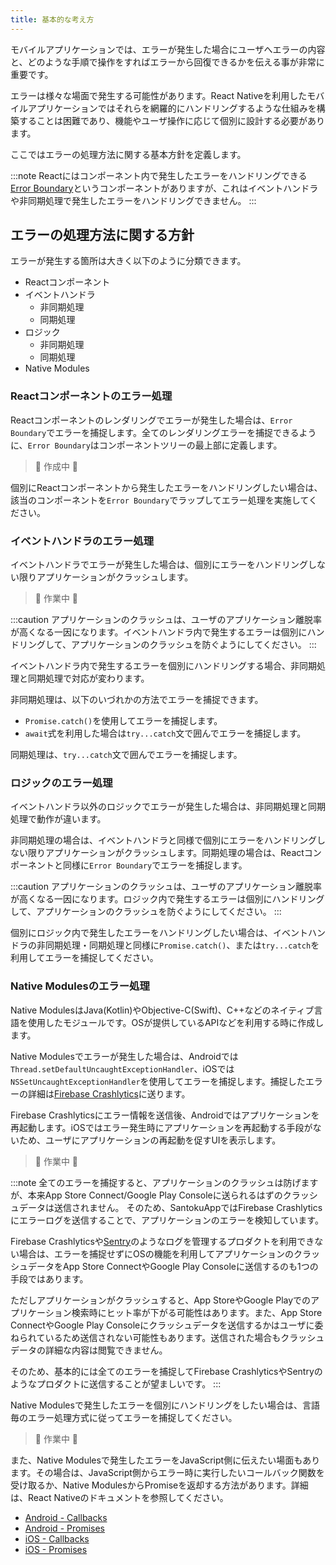 ```yaml
---
title: 基本的な考え方
---
```


モバイルアプリケーションでは、エラーが発生した場合にユーザへエラーの内容と、どのような手順で操作をすればエラーから回復できるかを伝える事が非常に重要です。

エラーは様々な場面で発生する可能性があります。React Nativeを利用したモバイルアプリケーションではそれらを網羅的にハンドリングするような仕組みを構築することは困難であり、機能やユーザ操作に応じて個別に設計する必要があります。

ここではエラーの処理方法に関する基本方針を定義します。

<!-- textlint-disable ja-technical-writing/sentence-length -->

:::note
Reactにはコンポーネント内で発生したエラーをハンドリングできる[Error Boundary](https://ja.reactjs.org/docs/error-boundaries.html)というコンポーネントがありますが、これはイベントハンドラや非同期処理で発生したエラーをハンドリングできません。
:::

<!-- textlint-enable ja-technical-writing/sentence-length -->

## エラーの処理方法に関する方針

エラーが発生する箇所は大きく以下のように分類できます。

- Reactコンポーネント
- イベントハンドラ
  - 非同期処理
  - 同期処理
- ロジック
  - 非同期処理
  - 同期処理
- Native Modules

### Reactコンポーネントのエラー処理

Reactコンポーネントのレンダリングでエラーが発生した場合は、`Error Boundary`でエラーを捕捉します。全てのレンダリングエラーを捕捉できるように、`Error Boundary`はコンポーネントツリーの最上部に定義します。

> 🚧 作成中 🚧

<!--
TODO: Error Boundaryを用いたコードを追記。
      FallbackComponentの引数として受け取るresetErrorBoundaryを使用して、Error Boundaryを含めたコンポーネントツリーを再レンダリングする記載を追記
-->

個別にReactコンポーネントから発生したエラーをハンドリングしたい場合は、該当のコンポーネントを`Error Boundary`でラップしてエラー処理を実施してください。

### イベントハンドラのエラー処理

イベントハンドラでエラーが発生した場合は、個別にエラーをハンドリングしない限りアプリケーションがクラッシュします。

> 🚧 作業中 🚧

<!--
TODO: ErrorUtilsを使用すれば、同期処理のエラーはハンドリングできる可能性があるので、検証後必要に応じて追記。
      ハンドリングできる可能性があると思ったのは、react-native-exception-handlerがErrorUtilsを使用してハンドリングしているから。
      https://github.com/a7ul/react-native-exception-handler/blob/master/index.js#L15
      ErrorUtilsでエラーを捕捉できた場合、react-native-restartとかを利用してアプリを再起動できるか検証必要。
-->

:::caution
アプリケーションのクラッシュは、ユーザのアプリケーション離脱率が高くなる一因になります。イベントハンドラ内で発生するエラーは個別にハンドリングして、アプリケーションのクラッシュを防ぐようにしてください。
:::

イベントハンドラ内で発生するエラーを個別にハンドリングする場合、非同期処理と同期処理で対応が変わります。

非同期処理は、以下のいづれかの方法でエラーを捕捉できます。

- `Promise.catch()`を使用してエラーを捕捉します。
- `await`式を利用した場合は`try...catch`文で囲んでエラーを捕捉します。

同期処理は、`try...catch`文で囲んでエラーを捕捉します。

### ロジックのエラー処理

イベントハンドラ以外のロジックでエラーが発生した場合は、非同期処理と同期処理で動作が違います。

非同期処理の場合は、イベントハンドラと同様で個別にエラーをハンドリングしない限りアプリケーションがクラッシュします。同期処理の場合は、Reactコンポーネントと同様に`Error Boundary`でエラーを捕捉します。

:::caution
アプリケーションのクラッシュは、ユーザのアプリケーション離脱率が高くなる一因になります。ロジック内で発生するエラーは個別にハンドリングして、アプリケーションのクラッシュを防ぐようにしてください。
:::

個別にロジック内で発生したエラーをハンドリングしたい場合は、イベントハンドラの非同期処理・同期処理と同様に`Promise.catch()`、または`try...catch`を利用してエラーを捕捉してください。

### Native Modulesのエラー処理

Native ModulesはJava(Kotlin)やObjective-C(Swift)、C++などのネイティブ言語を使用したモジュールです。OSが提供しているAPIなどを利用する時に作成します。

<!-- textlint-disable ja-technical-writing/sentence-length -->

Native Modulesでエラーが発生した場合は、Androidでは`Thread.setDefaultUncaughtExceptionHandler`、iOSでは`NSSetUncaughtExceptionHandler`を使用してエラーを捕捉します。捕捉したエラーの詳細は[Firebase Crashlytics](https://firebase.google.com/docs/crashlytics?hl=ja)に送ります。

<!-- textlint-enable ja-technical-writing/sentence-length -->

Firebase Crashlyticsにエラー情報を送信後、Androidではアプリケーションを再起動します。iOSではエラー発生時にアプリケーションを再起動する手段がないため、ユーザにアプリケーションの再起動を促すUIを表示します。

> 🚧 作業中 🚧

<!--
TODO: `Thread.setDefaultUncaughtExceptionHandler`や`NSSetUncaughtExceptionHandler`を使用してハンドリングできるか検証必要。
      react-native-exception-handlerのREADMEには、Androidでは再起動できてiOSではできないと記載されているが、自分たちでも検証必要。
      https://github.com/a7ul/react-native-exception-handler
      アプリケーションの再起動については、react-native-restartなどの動作も含めて、別ページで詳細に説明したほうが良いかも。
-->

<!-- textlint-disable ja-technical-writing/sentence-length -->

:::note
全てのエラーを捕捉すると、アプリケーションのクラッシュは防げますが、本来App Store Connect/Google Play Consoleに送られるはずのクラッシュデータは送信されません。
そのため、SantokuAppではFirebase Crashlyticsにエラーログを送信することで、アプリケーションのエラーを検知しています。

Firebase Crashlyticsや[Sentry](https://sentry.io/welcome/)のようなログを管理するプロダクトを利用できない場合は、エラーを捕捉せずにOSの機能を利用してアプリケーションのクラッシュデータをApp Store ConnectやGoogle Play Consoleに送信するのも1つの手段ではあります。

ただしアプリケーションがクラッシュすると、App StoreやGoogle Playでのアプリケーション検索時にヒット率が下がる可能性はあります。また、App Store ConnectやGoogle Play Consoleにクラッシュデータを送信するかはユーザに委ねられているため送信されない可能性もあります。送信された場合もクラッシュデータの詳細な内容は閲覧できません。

そのため、基本的には全てのエラーを捕捉してFirebase CrashlyticsやSentryのようなプロダクトに送信することが望ましいです。
:::

<!-- textlint-enable ja-technical-writing/sentence-length -->

Native Modulesで発生したエラーを個別にハンドリングをしたい場合は、言語毎のエラー処理方式に従ってエラーを捕捉してください。

> 🚧 作業中 🚧

<!--
TODO: 言語毎のエラー処理方式を記載
-->

また、Native Modulesで発生したエラーをJavaScript側に伝えたい場面もあります。その場合は、JavaScript側からエラー時に実行したいコールバック関数を受け取るか、Native ModulesからPromiseを返却する方法があります。詳細は、React Nativeのドキュメントを参照してください。

- [Android - Callbacks](https://reactnative.dev/docs/native-modules-android#callbacks)
- [Android - Promises](https://reactnative.dev/docs/native-modules-android#promises)
- [iOS - Callbacks](https://reactnative.dev/docs/native-modules-ios#callbacks)
- [iOS - Promises](https://reactnative.dev/docs/native-modules-ios#promises)
